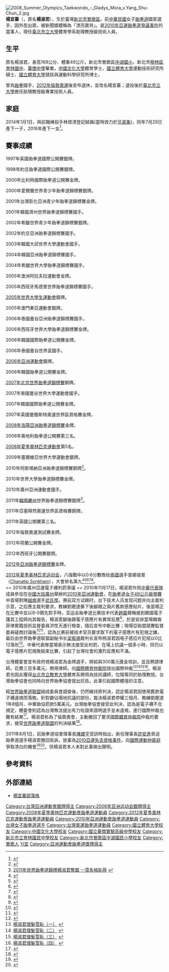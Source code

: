 {{Infobox sportsperson
| name  = 楊淑君
| image = BWfAWkeN.jpg
| nationality = {{ROC}}
| birthname= 楊淑君
| birthdate = {{birth_date_and_age|1985|10|26}}
| birthplace = [[中華民國|中華民國]][[臺灣省|臺灣省]]臺北縣鶯歌鎮<br/>今[[新北市|新北市]][[鶯歌區|鶯歌區]]
| height = {{height|m=1.67}}
| weight = {{convert|47|kg|lb}}
| spouse = {{marriage|[[林煜清|林煜清]]|2014}}
| education = 國立體育大學競技與運動科學研究所博士
| alma_mater = [[國立體育大學|國立體育大學]]
| country = {{ROC-TWN}}
| sport = [[跆拳道|跆拳道]]
| coach = 宋景宏、劉聰達
| retired = 2012年
| website = {{URL|ok131055.pixnet.net}}
| show-medals = yes
| medaltemplates =
{{MedalCountry|{{TPE}}}}
{{MedalSport|女子跆拳道}}
{{MedalCompetition|[[夏季世界大學運動會|夏季世界大學運動會]]}}
{{MedalSilver|[[2005年_世界大學運動會|2005年 伊茲密爾]] | 鰭量級}}
{{MedalSilver|[[2009年_世界大學運動會|2009年 貝爾格勒]] | 蠅量級}}
{{MedalCompetition|亚洲运动会}}
{{MedalSilver|[[2006年亚洲运动会|2006年 杜哈]] | 鰭量級}}
{{MedalCompetition|[[世界跆拳道錦標賽|世界跆拳道錦標賽]]}}
{{MedalBronze|[[2007年世界跆拳道錦標賽|2007年 北京]]|鰭量級}}
{{MedalSilver|[[2011年_世界跆拳道錦標賽|2011年 慶州]] | 蠅量級}}
{{MedalCompetition|[[亞洲跆拳道錦標賽|亞洲跆拳道錦標賽]]}}
{{MedalGold|[[2008年亞洲跆拳道錦標賽|2008年 洛陽]]|蠅量級}}
{{MedalBronze|[[2010年亞洲跆拳道錦標賽|2010年 阿斯塔納]]|蠅量級}}
{{MedalGold|[[2012年亞洲跆拳道錦標賽|2012年 胡志明市]]|蠅量級}}
{{MedalCompetition|[[世界大學跆拳道錦標賽|世界大學跆拳道錦標賽]]}}
{{MedalGold|[[2006年世界大學跆拳道錦標賽|2006年 西班牙]]|蠅量級}}
{{MedalGold|[[2010年世界大學跆拳道錦標賽|2010年 維戈]]|蠅量級}}
}}
{{世大運獎牌記錄
|項目=跆拳道
|a1=2005
|b1=2
|c1=47公斤級
|a2=2009
|b2=2
|c2=51公斤級
}}
[[File:2008_Summer_Olympics_Taekwondo_-_Gladys_Mora_v.Yang_Shu-Chun_2.jpg|thumb]]
'''楊宜蓁'''（{{bd|1985年|10月26日||}}，原名'''楊淑君'''），生於臺灣[[新北市|新北市]][[鶯歌區|鶯歌區]]，前[[中華民國|中華民國]]女子[[跆拳道|跆拳道]]國家選手，因外型出眾，被新聞媒體稱為「漂亮寶貝」。是[[2010年亞運跆拳道爭議事件|2010年亞運跆拳道爭議事件]]的當事人，現任[[臺北市立大學|臺北市立大學]]體育學系助理教授級技術人員。

== 生平 ==
原名楊淑君，身高168公分、體重49公斤。新北市鶯歌區[[中湖國小|中湖國小]]、新北市[[樹林區|樹林區]][[育林國中|育林國中]]、[[國立華僑實驗高級中學|華僑中學]]畢業，[[中國文化大學|中國文化大學]]體育學士、[[國立體育大學|國立體育大學]]運動技術研究所碩士、[[國立體育大學|國立體育大學]]競技與運動科學研究所博士，

曾為[[跆拳|跆拳]]國手，[[2012年倫敦奧運|2012年倫敦奧運]]後宣布退休，並改名楊宜蓁；退役後於[[臺北市立教育大學|臺北市立大學]]擔任助理教授級專業技術人員。

==家庭==
2014年1月1日，與前職棒投手林煜清登記結婚(當時效力於[[兄弟象|兄弟象]])，同年7月29日產下一子，2016年產下一女<ref>{{cite news | language = zh-tw | author = 陳國偉 | url = http://www.appledaily.com.tw/realtimenews/article/sports/20140506/392422/ | title = 前跆拳道國手楊淑君　閃婚懷胎五月 | publisher = 台灣蘋果日報 | date = 2014年5月6日 | accessdate = 2014年5月6日 | archive-date = 2016年8月12日 | archive-url = https://web.archive.org/web/20160812232238/http://www.appledaily.com.tw/realtimenews/article/sports/20140506/392422/ | dead-url = no }}</ref>。

== 賽事成績 ==
1997年英國跆拳道國際公開賽銀牌。

1998年約旦跆拳道國際公開賽銀牌。

2000年比利時國際跆拳道公開賽金牌。

2000年愛爾蘭世界青少年跆拳道錦標賽銀牌。

2001年台灣彰化亞洲青少年跆拳道錦標賽金牌。

2001年韓國濟州世界跆拳道錦標賽國手。

2002年希臘世界青少年跆拳道錦標賽銀牌。

2002年約旦亞洲跆拳道錦標賽國手。

2003年韓國大邱世界大學運動會國手。

2004年韓國亞洲跆拳道錦標賽國手。

2004年希臘世界大學跆拳道錦標賽國手。

2005年澳洲阿拉夫拉運動會金牌。

2005年西班牙馬德里世界跆拳道錦標賽國手。

[[世界大學生運動會|2005年世界大學生運動會]]銀牌。

2005年澳門東亞運動會銀牌。

2006年泰國曼谷亞洲跆拳道錦標賽國手。

2006年西班牙世界大學跆拳道錦標賽金牌。

2006年韓國國際跆拳道公開賽金牌。

2006年泰國曼谷世界盃國手。

[[2006年亞洲運動會|2006年亞洲運動會]]銀牌。

2006年韓國跆拳道公開賽金牌。

[[世界跆拳道錦標賽|2007年北京世界跆拳道錦標賽]]銅牌。

2007年泰國曼谷世界大學運動會國手。

2007年韓國國際跆拳道公開賽金牌。

2007年英國曼徹斯特奧運世界區資格賽金牌。

[[亞洲跆拳道錦標賽|2008年洛陽亞洲跆拳道錦標賽]]金牌。

2008年奧地利跆拳道公開賽第三名。

[[2008年夏季奧林匹克運動會|2008年夏季奧林匹克運動會]]第5名。

2009年塞爾維亞世界大學運動會銀牌。

2010年阿斯塔納亞洲跆拳道錦標賽銅牌<ref>{{cite news|title=亞洲跆拳道／頭部致命一擊 楊淑君居銅|language=zh-tw|url=http://times.hinet.net/times/article.do?newsid=3146287&option=sport|accessdate=2010-11-22|publisher=聯合報|date=2010-05-24}}{{Dead link|date=2019年11月 |bot=InternetArchiveBot |fix-attempted=yes }}</ref>。

2010年世界大學跆拳道錦標賽金牌。

2010年廣州亞洲運動會國手。

2011年[[韓國|韓國]][[慶州|慶州]]世界跆拳道錦標賽銀牌<ref name="multiple">[http://tw.news.yahoo.com/article/url/d/a/110502/5/2qtjv.html 2011年世界跆拳道錦標楊淑君奪銀 一雪失格恥辱] {{webarchive|url=https://web.archive.org/web/20110504080757/http://tw.news.yahoo.com/article/url/d/a/110502/5/2qtjv.html |date=2011-05-04 }}</ref>。

2011年亞塞拜然奧運世界區資格賽銅牌。

2011年英國公開賽第三名。

2012年倫敦奧運測試賽金牌。

2012年荷蘭公開賽金牌。

2012年西班牙公開賽銀牌。

[[2012年亞洲跆拳道錦標賽|2012年亞洲跆拳道錦標賽]]金牌。

[[2012年夏季奥林匹克运动会|2012年夏季奥林匹克运动会]]，八強戰中以0:6分數敗给[[泰國|泰國]]選手查娜堤普（[[Chanatip_Sonkham|Chanatip Sonkham]]），大會排名第九<ref>{{Cite web |url=http://www.youtube.com/watch?v=o5UyVP9LZP4 |title=奧運備戰！ 楊淑君背負金牌壓力 |access-date=2012-08-12 |archive-date=2016-09-23 |archive-url=https://web.archive.org/web/20160923230411/https://www.youtube.com/watch?v=o5UyVP9LZP4 |dead-url=no }}</ref><ref>{{Cite web |url=http://www.nownews.com/2011/04/21/10844-2706510.htm |title=吳珈慶撞進中國籍　簡肇棟：戴遐齡連續被KO！ |access-date=2012-08-12 |archive-date=2012-11-03 |archive-url=https://web.archive.org/web/20121103084412/http://www.nownews.com/2011/04/21/10844-2706510.htm |dead-url=no }}</ref><ref>{{Cite web |url=http://www.southnews.com.tw/polit/polit_00/14/02591.htm |title=馬集團的聲援都是作戲，體委會主委應下台！ |access-date=2012-08-12 |archive-date=2015-09-24 |archive-url=https://web.archive.org/web/20150924104118/http://www.southnews.com.tw/polit/polit_00/14/02591.htm |dead-url=no }}</ref><ref>{{Cite web |url=http://www.libertytimes.com.tw/2012/new/aug/12/today-sp2.htm |title=戴遐齡說楊淑君表現最壞！ |access-date=2012-08-12 |archive-date=2012-09-08 |archive-url=https://web.archive.org/web/20120908231308/http://www.libertytimes.com.tw/2012/new/aug/12/today-sp2.htm |dead-url=no }}</ref><ref>{{Cite web |url=http://www.tvbs.com.tw/news/news_list.asp?no=miffy011820120811180427 |title=戴遐齡言論惹爭議 |access-date=2012-08-12 |archive-date=2012-08-13 |archive-url=https://web.archive.org/web/20120813071034/http://www.tvbs.com.tw/news/news_list.asp?no=miffy011820120811180427 |dead-url=no }}</ref>。
<br />
== 2010年廣州亞運電子襪判罰爭議 ==
{{主條目|2010年亞運跆拳道爭議事件}}
2010年11月17日，楊淑君作爲[[2010年亞洲運動會中華台北代表團|中華代表隊]]成員參加在[[中華人民共和國|中國大陆]][[廣州|廣州]]舉辦的[[2010年亞洲運動會|2010年亞洲運動會]]，在[[2010年亞洲運動會跆拳道比賽|跆拳道女子49公斤級預賽]]中首場對陣[[越南|越南]]選手[[武氏厚|武氏厚]]。赛前双方试踢时，台下技术人员发现问题并向主裁判示意，之后應主裁判要求，教練劉聰達撕下後腳跟之兩片舊款感應貼片。後當楊正在比賽中並以9-0領先對手時，亚运会跆拳道比赛技术代表[[趙磊|趙磊]]聲稱接到韓國電子護具工程師向其報告，楊淑君腳後跟電子感應片有異常反應<ref>{{cite web |url=http://www.tudou.com/programs/view/L8X6fbTTi20/ |language=zh-hans |title=亚跆盟技术委员回答记者解释原因 |publisher=土豆視頻 |date=2010-11-18 |accessdate=2010-11-18 |archive-date=2015-06-04 |archive-url=https://web.archive.org/web/20150604201903/http://www.tudou.com/programs/view/L8X6fbTTi20/ |dead-url=no }}</ref>，於是安排當場韓裔菲律賓籍技術监督委員洪性天進行檢查，隨后宣布中斷比賽；現場亞跆盟競賽監督委員磋商討論後<ref>{{cite web |url=http://gz2010.sohu.com/20101117/n277710548.shtml |language=zh-hans |title=杨淑君被判“犯规败” 跆拳道技术代表剖析缘 |publisher=搜狐 |date=2010-11-18 |accessdate=2010-11-18 |archive-date=2020-08-20 |archive-url=https://web.archive.org/web/20200820115259/http://gz2010.sohu.com/20101117/n277710548.shtml |dead-url=no }}</ref><ref>{{cite web |url=http://n.yam.com/ebcnews/sports/201011/20101117854839.html |language=zh-tw |title=楊淑君「不合」腳?電子襪亞運規定 |publisher=東森新聞台 |date=2010-11-17 |accessdate=2010-11-18 |archive-date=2010-11-20 |archive-url=https://web.archive.org/web/20101120050955/http://n.yam.com/ebcnews/sports/201011/20101117854839.html |dead-url=no }}</ref>，認為比赛前被技术官员要求取下的電子感應片有犯規之嫌，最后由世界跆拳道联盟副秘书长[[梁振锡|梁振锡]]裁判长宣布杨淑君因电子感应片犯规以0比12落败<ref>{{cite web |url=http://n.yam.com/view/mkvideopage.php/20101117855145 |language=zh-tw |title=「電子襪違規判失格」楊淑君淚灑賽場！ |publisher=[[TVBS|TVBS]] |date=2010-11-17 |accessdate=2010-11-18 |archive-date=2012-04-22 |archive-url=https://web.archive.org/web/20120422191331/http://n.yam.com/view/mkvideopage.php/20101117855145 |dead-url=no }}</ref>。中華代表隊當場表示無法接受此判罰，在場上抗議一個多小時，但仍以電子感應片犯規敗結束比賽，引起了台灣社會的激烈反應和不滿。

台灣體委會宣布政府視楊淑君為金牌選手，將給與300萬元獎金培訓，並且聘請律師，花費三百多萬元，聘用律師，向[[國際體育仲裁院|國際體育仲裁院]]提出國際仲裁<ref>[http://ok131055.pixnet.net/album/video/93013346 楊淑君理髮雪恥（一）] {{webarchive|url=https://web.archive.org/web/20130107061256/http://ok131055.pixnet.net/album/video/93013346 |date=2013-01-07 }}</ref><ref>[http://ok131055.pixnet.net/album/video/93013598 楊淑君理髮雪恥（二）] {{webarchive|url=https://web.archive.org/web/20120505014508/http://ok131055.pixnet.net/album/video/93013598 |date=2012-05-05 }}</ref><ref>[http://ok131055.pixnet.net/album/video/93014892 楊淑君理髮雪恥（三）] {{webarchive|url=https://web.archive.org/web/20101124060115/http://ok131055.pixnet.net/album/video/93014892 |date=2010-11-24 }}</ref><ref>[http://ok131055.pixnet.net/album/video/93026202 楊淑君理髮雪恥（四）] {{webarchive|url=https://web.archive.org/web/20130107061301/http://ok131055.pixnet.net/album/video/93026202 |date=2013-01-07 }}</ref>。楊淑君也因此獲得[[台北市立教育大學|台北市立教育大學]]體育系聘用為技術講師，位階等同於助理教授。台灣跆拳協會也同時向世界跆拳協會提出抗告。此事引起國際體壇的注意。

經[[世界跆拳道聯盟|世界跆拳道聯盟]]組成委員會調查後，仍然維持原判決，認定楊淑君因使用舊款電子襪違規而落敗。針對霸佔場地抗議的部份，裁決楊淑君停權三個月、教練劉聰達1年8個月、中華跆協罰款5萬美元。台灣跆拳協會接受此判決，認為是電子襪不合規定，體委會則認為台灣無法提出有力佐證來證明選手並未違規，進行國際仲裁也難有結果<ref>{{cite web |url=http://www2.cna.com.tw/ShowNews/Detail.aspx?pNewsID=201107210232&pType0=aALL&pTypeSel=0 |language=zh-tw |title=楊淑君撤告 體委會尊重當事人 |publisher=[[中央社|中央社]] |date=2011-07-21 |accessdate=2011-07-21 |deadurl=yes |archiveurl=https://web.archive.org/web/20160304122433/http://www2.cna.com.tw/ShowNews/Detail.aspx?pNewsID=201107210232&pType0=aALL&pTypeSel=0 |archivedate=2016-03-04 }}</ref>。楊淑君称為了倫敦奧會，主動撤回了要求[[國際體育仲裁院|國際體育仲裁院]]仲裁的要求，接受[[世界跆拳道聯盟|世界跆拳道聯盟]]的判決結果<ref>{{cite web |url=http://udn.com/NEWS/BREAKINGNEWS/BREAKINGNEWS7/6477106.shtml |language=zh-tw |title=楊淑君撤告 發表4點聲明 |publisher=[[聯合報|聯合報]] |date=2011-07-21 |accessdate=2011-07-21 |archive-date=2012-07-15 |archive-url=https://archive.is/20120715110947/http://udn.com/NEWS/BREAKINGNEWS/BREAKINGNEWS7/6477106.shtml |dead-url=no }}</ref>。

2011年8月1日，前跆拳道協會理事長[[陳建平|陳建平]]受訪時指出，新任理事長[[許安進|許安進]]脅迫跆拳道選手楊淑君撤回告訴，放棄為[[2010年亞洲運動會跆拳道爭議事件|2010亞運失去資格事件]]，向[[國際運動仲裁庭|國際運動仲裁庭]]爭取清白的機會<ref>{{cite web|url=http://www.libertytimes.com.tw/2011/new/aug/1/today-t1.htm|publisher=自由時報|title=驚爆黑幕 楊淑君遭脅迫撤告|date=2011-08-01|deadurl=yes|archiveurl=https://web.archive.org/web/20110731230951/http://libertytimes.com.tw/2011/new/aug/1/today-t1.htm|archivedate=2011-07-31}}</ref><ref>{{cite web|url=http://www.libertytimes.com.tw/2011/new/aug/1/today-fo6.htm|publisher=自由時報|title=前跆拳道協會理事長陳建平：被脅迫撤告 楊淑君吞下 我吞不下|date=2011-08-01|deadurl=yes|archiveurl=https://web.archive.org/web/20110731232057/http://libertytimes.com.tw/2011/new/aug/1/today-fo6.htm|archivedate=2011-07-31}}</ref>。但楊淑君本人未對此事做出聲明。

== 參考資料 ==
{{Reflist}}

== 外部連結 ==
*[http://ok131055.pixnet.net/blog 楊宜蓁部落格] {{Wayback|url=http://ok131055.pixnet.net/blog |date=20190602200636 }}{{zh-tw}}

{{Commonscat|Yang Shu-chun}}
{{DEFAULTSORT:Yang楊}}

[[Category:台灣亞洲運動會銀牌得主|Category:台灣亞洲運動會銀牌得主]]
[[Category:2006年亚洲运动会銀牌得主|Category:2006年亚洲运动会銀牌得主]]
[[Category:2008年夏季奧林匹克運動會跆拳道運動員|Category:2008年夏季奧林匹克運動會跆拳道運動員]]
[[Category:2012年夏季奧林匹克運動會跆拳道運動員|Category:2012年夏季奧林匹克運動會跆拳道運動員]]
[[Category:2010年亞洲運動會跆拳道運動員|Category:2010年亞洲運動會跆拳道運動員]]
[[Category:台灣女子跆拳道選手|Category:台灣女子跆拳道選手]]
[[Category:台灣奧運跆拳道運動員|Category:台灣奧運跆拳道運動員]]
[[Category:國立體育大學校友|Category:國立體育大學校友]]
[[Category:中國文化大學校友|Category:中國文化大學校友]]
[[Category:國立華僑實驗高級中學校友|Category:國立華僑實驗高級中學校友]]
[[Category:新北市立育林國民中學校友|Category:新北市立育林國民中學校友]]
[[Category:新北市鶯歌區中湖國民小學校友|Category:新北市鶯歌區中湖國民小學校友]]
[[Category:鶯歌人|Category:鶯歌人]]
[[Category:楊姓|Yi宜]]
[[Category:亞洲運動會跆拳道獎牌得主|Category:亞洲運動會跆拳道獎牌得主]]